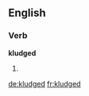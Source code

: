 ==English==

===Verb===
'''kludged'''

# {{third-person singular of|[[kludge]]}}

[[de:kludged]]
[[fr:kludged]]